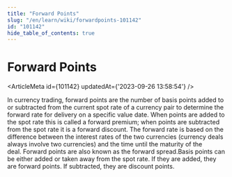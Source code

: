 ```yaml
---
title: "Forward Points"
slug: "/en/learn/wiki/forwardpoints-101142"
id: "101142"
hide_table_of_contents: true
---
```



# Forward Points

<ArticleMeta id={101142} updatedAt={'2023-09-26 13:58:54'} />
<div className='border-solid border-b border-t-0 my-4 border-[var(--ifm-color-gray-300)]' />

In currency trading, forward points are the number of basis points added to or subtracted from the current spot rate of a currency pair to determine the forward rate for delivery on a specific value date. When points are added to the spot rate this is called a forward premium; when points are subtracted from the spot rate it is a forward discount. The forward rate is based on the difference between the interest rates of the two currencies (currency deals always involve two currencies) and the time until the maturity of the deal. Forward points are also known as the forward spread.Basis points can be either added or taken away from the spot rate. If they are added, they are forward points. If subtracted, they are discount points.
